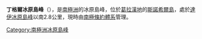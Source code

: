 {{Coord|64|31|S|57|23|W|source:GNIS|display=title}}

'''丁格爾冰原島峰'''（{{lang-en|Dingle Nunatak}}），是[[南極洲|南極洲]]的冰原島峰，位於[[葛拉漢地|葛拉漢地]]的[[斯諾希爾島|斯諾希爾島]]，處於[[達伊冰原島峰|達伊冰原島峰]]以南2.8公里，現時由[[南極條約體系|南極條約體系]]管理。

{{Antarctica-geo-stub}}
[[Category:南極洲冰原島峰|Category:南極洲冰原島峰]]